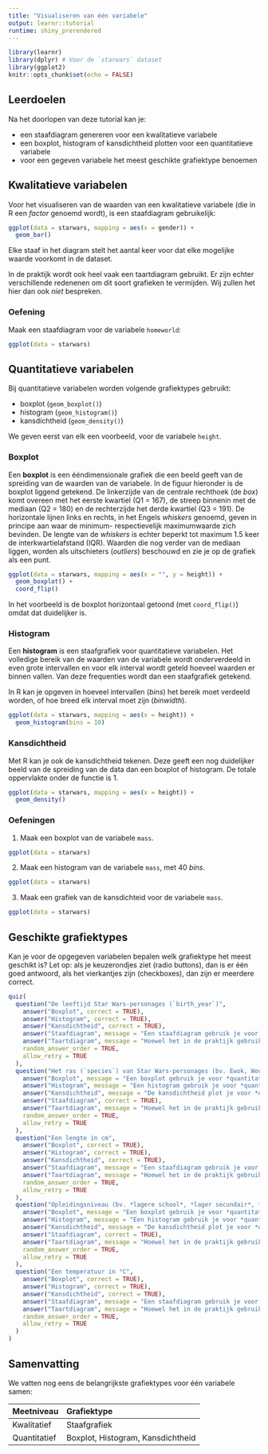 ```yaml
---
title: "Visualiseren van één variabele"
output: learnr::tutorial
runtime: shiny_prerendered
---
```


```r
library(learnr)
library(dplyr) # Voor de `starwars` dataset
library(ggplot2)
knitr::opts_chunk$set(echo = FALSE)
```
## Leerdoelen

Na het doorlopen van deze tutorial kan je:

- een staafdiagram genereren voor een kwalitatieve variabele
- een boxplot, histogram of kansdichtheid plotten voor een quantitatieve variabele
- voor een gegeven variabele het meest geschikte grafiektype benoemen

## Kwalitatieve variabelen

Voor het visualiseren van de waarden van een kwalitatieve variabele (die in R een *factor* genoemd wordt), is een staafdiagram gebruikelijk:

```r
ggplot(data = starwars, mapping = aes(x = gender)) +
  geom_bar()
```

Elke staaf in het diagram stelt het aantal keer voor dat elke mogelijke waarde voorkomt in de dataset.

In de praktijk wordt ook heel vaak een taartdiagram gebruikt. Er zijn echter verschillende redenenen om dit soort grafieken te vermijden. Wij zullen het hier dan ook *niet* bespreken.

### Oefening

Maak een staafdiagram voor de variabele `homeworld`:

```r
ggplot(data = starwars)
```

## Quantitatieve variabelen

Bij quantitatieve variabelen worden volgende grafiektypes gebruikt:

- boxplot (`geom_boxplot()`)
- histogram (`geom_histogram()`)
- kansdichtheid (`geom_density()`)

We geven eerst van elk een voorbeeld, voor de variabele `height`.

### Boxplot

Een **boxplot** is een ééndimensionale grafiek die een beeld geeft van de spreiding van de waarden van de variabele. In de figuur hieronder is de boxplot liggend getekend. De linkerzijde van de centrale rechthoek (de *box*) komt overeen met het eerste kwartiel (Q1 = 167), de streep binnenin met de mediaan (Q2 = 180) en de rechterzijde het derde kwartiel (Q3 = 191). De horizontale lijnen links en rechts, in het Engels *whiskers* genoemd, geven in principe aan waar de minimum- respectievelijk maximumwaarde zich bevinden. De lengte van de *whiskers* is echter beperkt tot maximum 1.5 keer de interkwartielafstand (IQR). Waarden die nog verder van de mediaan liggen, worden als uitschieters (*outliers*) beschouwd en zie je op de grafiek als een punt.

```r
ggplot(data = starwars, mapping = aes(x = "", y = height)) +
  geom_boxplot() +
  coord_flip()
```

In het voorbeeld is de boxplot horizontaal getoond (met `coord_flip()`) omdat dat duidelijker is.

### Histogram

Een **histogram** is een staafgrafiek voor quantitatieve variabelen. Het volledige bereik van de waarden van de variabele wordt onderverdeeld in even grote intervallen en voor elk interval wordt geteld hoeveel waarden er binnen vallen. Van deze frequenties wordt dan een staafgrafiek getekend.

In R kan je opgeven in hoeveel intervallen (*bins*) het bereik moet verdeeld worden, of hoe breed elk interval moet zijn (*binwidth*).

```r
ggplot(data = starwars, mapping = aes(x = height)) +
  geom_histogram(bins = 10)
```

### Kansdichtheid

Met R kan je ook de kansdichtheid tekenen. Deze geeft een nog duidelijker beeld van de spreiding van de data dan een boxplot of histogram. De totale oppervlakte onder de functie is 1.

```r
ggplot(data = starwars, mapping = aes(x = height)) +
  geom_density()
```

### Oefeningen

1. Maak een boxplot van de variabele `mass`.

```r
ggplot(data = starwars)

```

2. Maak een histogram van de variabele `mass`, met 40 *bins*.

```r
ggplot(data = starwars)
```

3. Maak een grafiek van de kansdichteid voor de variabele `mass`.

```r
ggplot(data = starwars)
```
## Geschikte grafiektypes

Kan je voor de opgegeven variabelen bepalen welk grafiektype het meest geschikt is? Let op: als je keuzerondjes ziet (radio buttons), dan is er één goed antwoord, als het vierkantjes zijn (checkboxes), dan zijn er meerdere correct.

```r
quiz(
  question("De leeftijd Star Wars-personages (`birth_year`)",
    answer("Boxplot", correct = TRUE),
    answer("Histogram", correct = TRUE),
    answer("Kansdichtheid", correct = TRUE),
    answer("Staafdiagram", message = "Een staafdiagram gebruik je voor kwalitatieve variabelen!"),
    answer("Taartdiagram", message = "Hoewel het in de praktijk gebruikt wordt, vermijd je best het gebruik van een taartdiagram!"),
    random_answer_order = TRUE,
    allow_retry = TRUE
  ),
  question("Het ras (`species`) van Star Wars-personages (bv. Ewok, Wookiee, Droid, enz.)",
    answer("Boxplot", message = "Een boxplot gebruik je voor *quantitatieve* variabelen!"),
    answer("Histogram", message = "Een histogram gebruik je voor *quantitatieve* variabelen!"),
    answer("Kansdichtheid", message = "De kansdichtheid plot je voor *quantitatieve* variabelen!"),
    answer("Staafdiagram", correct = TRUE),
    answer("Taartdiagram", message = "Hoewel het in de praktijk gebruikt wordt, vermijd je best het gebruik van een taartdiagram!"),
    random_answer_order = TRUE,
    allow_retry = TRUE
  ),
  question("Een lengte in cm",
    answer("Boxplot", correct = TRUE),
    answer("Histogram", correct = TRUE),
    answer("Kansdichtheid", correct = TRUE),
    answer("Staafdiagram", message = "Een staafdiagram gebruik je voor kwalitatieve variabelen!"),
    answer("Taartdiagram", message = "Hoewel het in de praktijk gebruikt wordt, vermijd je best het gebruik van een taartdiagram!"),
    random_answer_order = TRUE,
    allow_retry = TRUE
  ),
  question("Opleidingsniveau (bv. *lagere school*, *lager secundair*, *bachelor*, enz.)",
    answer("Boxplot", message = "Een boxplot gebruik je voor *quantitatieve* variabelen!"),
    answer("Histogram", message = "Een histogram gebruik je voor *quantitatieve* variabelen!"),
    answer("Kansdichtheid", message = "De kansdichtheid plot je voor *quantitatieve* variabelen!"),
    answer("Staafdiagram", correct = TRUE),
    answer("Taartdiagram", message = "Hoewel het in de praktijk gebruikt wordt, vermijd je best het gebruik van een taartdiagram!"),
    random_answer_order = TRUE,
    allow_retry = TRUE
  ),
  question("Een temperatuur in °C",
    answer("Boxplot", correct = TRUE),
    answer("Histogram", correct = TRUE),
    answer("Kansdichtheid", correct = TRUE),
    answer("Staafdiagram", message = "Een staafdiagram gebruik je voor kwalitatieve variabelen!"),
    answer("Taartdiagram", message = "Hoewel het in de praktijk gebruikt wordt, vermijd je best het gebruik van een taartdiagram!"),
    random_answer_order = TRUE,
    allow_retry = TRUE
  )
)
```

## Samenvatting

We vatten nog eens de belangrijkste grafiektypes voor één variabele samen:

| Meetniveau   | Grafiektype                       |
|:-------------|:----------------------------------|
| Kwalitatief  | Staafgrafiek                      |
| Quantitatief | Boxplot, Histogram, Kansdichtheid |
